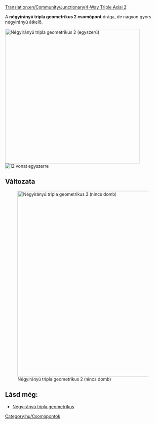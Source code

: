 [[Translation:en/Community/Junctionary/4-Way Triple Axial 2]]

{{hu/Csomópontmenü}}
A '''négyirányú tripla geometrikus 2 csomópont''' drága, de nagyon gyors négyirányú átkelő. 

[[File:en/tripleaxialv2.png|none|thumb|435px|Négyirányú tripla geometrikus 2 (egyszerű)]]
[[File:en/4wta2.gif|right|thumb|12 vonat egyszerre]]

{{hu/Csomópontok tulajdonságai|Drága|3|1|1|1|1|0|1|1|0|0|1|||
*Nagyon sok vonat egyidejű kezelésére képes.
*Külön irányokat használ: fel-le, ill. jobbról balra.
*Kis területet igényel (15x11).
*Nincs éles kanyar, vagy csak néhány van (lásd a nagysebességű javított változatot).
*Nem lehet dugó, sem torlódás.
*Nincs sem pályaelágazás, sem becsatlakozás.
*Azért nincs pályakapcsolat, mert egyszerű vagy dupla vonalak kiszolgálására is alkalmas. Építsd, ahogy jónak látod.
}}

==Változata==
[[File:en/tripleaxialv22.png|none|thumb|600px|Négyirányú tripla geometrikus 2 (nincs domb)]]

{{hu/Csomópontok tulajdonságai|Drága|3|1|1|1|1|0|1|1|0|0|1|||
*Nagyon sok vonat egyidejű kezelésére képes.
*Külön irányokat használ: fel-le, ill. jobbról balra.
*Kis területet igényel (15x11).
*Néhány éles kanyar.
*Nincs szükség dombra (a nagy sebesség érdekében).
*Nem lehet dugó, sem torlódás.
*Nincs sem pályaelágazás, sem becsatlakozás.
*Azért nincs pályakapcsolat, mert egyszerű vagy dupla vonalak kiszolgálására is alkalmas. Építsd, ahogy jónak látod.
*Minden vonal egy szinttel magasabb ponton kezdődik belépéskor, mint végződik kilépéskor.

}}

==Lásd még:==
* [[hu/Community/Junctionary/Csomópont/Négyirányú tripla geometrikus|Négyirányú tripla geometrikus]]

[[Category:hu/Csomópontok]]